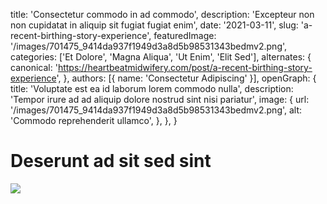   title: 'Consectetur commodo in ad commodo',
  description: 'Excepteur non non cupidatat in aliquip sit fugiat fugiat enim',
  date: '2021-03-11',
  slug: 'a-recent-birthing-story-experience',
  featuredImage: '/images/701475_9414da937f1949d3a8d5b98531343bedmv2.png',
  categories: ['Et Dolore', 'Magna Aliqua', 'Ut Enim', 'Elit Sed'],
  alternates: {
    canonical: 'https://heartbeatmidwifery.com/post/a-recent-birthing-story-experience',
  },
  authors: [{ name: 'Consectetur Adipiscing' }],
  openGraph: {
    title: 'Voluptate est ea id laborum lorem commodo nulla',
    description: 'Tempor irure ad ad aliquip dolore nostrud sint nisi pariatur',
    image: {
      url: '/images/701475_9414da937f1949d3a8d5b98531343bedmv2.png',
      alt: 'Commodo reprehenderit ullamco',
    },
  },
}


# Deserunt ad sit sed sint

<Image
  src="/images/701475_9414da937f1949d3a8d5b98531343bedmv2.png"
  size="large"
  wrap={true}
/>

